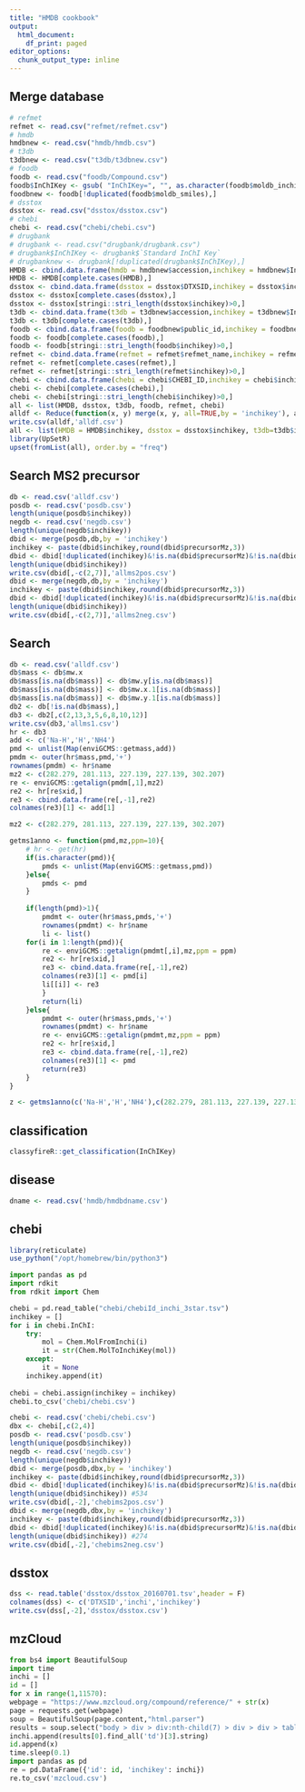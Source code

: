 ```yaml
---
title: "HMDB cookbook"
output:
  html_document:
    df_print: paged
editor_options:
  chunk_output_type: inline
---
```


## Merge database

```r
# refmet
refmet <- read.csv("refmet/refmet.csv")
# hmdb
hmdbnew <- read.csv("hmdb/hmdb.csv")
# t3db
t3dbnew <- read.csv("t3db/t3dbnew.csv")
# foodb
foodb <- read.csv("foodb/Compound.csv")
foodb$InChIKey <- gsub( "InChIKey=", "", as.character(foodb$moldb_inchikey))
foodbnew <- foodb[!duplicated(foodb$moldb_smiles),]
# dsstox
dsstox <- read.csv("dsstox/dsstox.csv")
# chebi
chebi <- read.csv("chebi/chebi.csv")
# drugbank
# drugbank <- read.csv("drugbank/drugbank.csv")
# drugbank$InChIKey <- drugbank$`Standard InChI Key`
# drugbanknew <- drugbank[!duplicated(drugbank$InChIKey),]
HMDB <- cbind.data.frame(hmdb = hmdbnew$accession,inchikey = hmdbnew$InChIKey,mw = hmdbnew$monisotopic_molecular_weight)
HMDB <- HMDB[complete.cases(HMDB),]
dsstox <- cbind.data.frame(dsstox = dsstox$DTXSID,inchikey = dsstox$inchikey)
dsstox <- dsstox[complete.cases(dsstox),]
dsstox <- dsstox[stringi::stri_length(dsstox$inchikey)>0,]
t3db <- cbind.data.frame(t3db = t3dbnew$accession,inchikey = t3dbnew$InChIKey,mw = t3dbnew$monisotopic_molecular_weight)
t3db <- t3db[complete.cases(t3db),]
foodb <- cbind.data.frame(foodb = foodbnew$public_id,inchikey = foodbnew$moldb_smiles,mw = foodbnew$moldb_inchi)
foodb <- foodb[complete.cases(foodb),]
foodb <- foodb[stringi::stri_length(foodb$inchikey)>0,]
refmet <- cbind.data.frame(refmet = refmet$refmet_name,inchikey = refmet$inchi_key,mw = refmet$exactmass)
refmet <- refmet[complete.cases(refmet),]
refmet <- refmet[stringi::stri_length(refmet$inchikey)>0,]
chebi <- cbind.data.frame(chebi = chebi$CHEBI_ID,inchikey = chebi$inchikey)
chebi <- chebi[complete.cases(chebi),]
chebi <- chebi[stringi::stri_length(chebi$inchikey)>0,]
all <- list(HMDB, dsstox, t3db, foodb, refmet, chebi)
alldf <- Reduce(function(x, y) merge(x, y, all=TRUE,by = 'inchikey'), all)
write.csv(alldf,'alldf.csv')
all <- list(HMDB = HMDB$inchikey, dsstox = dsstox$inchikey, t3db=t3db$inchikey, foodb=foodb$inchikey, refmet = refmet$inchikey, chebi = chebi$inchikey)
library(UpSetR)
upset(fromList(all), order.by = "freq")
```

## Search MS2 precursor

```r
db <- read.csv('alldf.csv')
posdb <- read.csv('posdb.csv')
length(unique(posdb$inchikey))
negdb <- read.csv('negdb.csv')
length(unique(negdb$inchikey))
dbid <- merge(posdb,db,by = 'inchikey')
inchikey <- paste(dbid$inchikey,round(dbid$precursorMz,3))
dbid <- dbid[!duplicated(inchikey)&!is.na(dbid$precursorMz)&!is.na(dbid$inchikey),]
length(unique(dbid$inchikey))
write.csv(dbid[,-c(2,7)],'allms2pos.csv')
dbid <- merge(negdb,db,by = 'inchikey')
inchikey <- paste(dbid$inchikey,round(dbid$precursorMz,3))
dbid <- dbid[!duplicated(inchikey)&!is.na(dbid$precursorMz)&!is.na(dbid$inchikey),]
length(unique(dbid$inchikey))
write.csv(dbid[,-c(2,7)],'allms2neg.csv')
```

## Search

```r
db <- read.csv('alldf.csv')
db$mass <- db$mw.x
db$mass[is.na(db$mass)] <- db$mw.y[is.na(db$mass)]
db$mass[is.na(db$mass)] <- db$mw.x.1[is.na(db$mass)]
db$mass[is.na(db$mass)] <- db$mw.y.1[is.na(db$mass)]
db2 <- db[!is.na(db$mass),]
db3 <- db2[,c(2,13,3,5,6,8,10,12)]
write.csv(db3,'allms1.csv')
hr <- db3
add <- c('Na-H','H','NH4')
pmd <- unlist(Map(enviGCMS::getmass,add))
pmdm <- outer(hr$mass,pmd,'+')
rownames(pmdm) <- hr$name
mz2 <- c(282.279, 281.113, 227.139, 227.139, 302.207)
re <- enviGCMS::getalign(pmdm[,1],mz2)
re2 <- hr[re$xid,]
re3 <- cbind.data.frame(re[,-1],re2)
colnames(re3)[1] <- add[1]

mz2 <- c(282.279, 281.113, 227.139, 227.139, 302.207)

getms1anno <- function(pmd,mz,ppm=10){
    # hr <- get(hr)
    if(is.character(pmd)){
        pmds <- unlist(Map(enviGCMS::getmass,pmd))
    }else{
        pmds <- pmd
    }
    
    if(length(pmd)>1){
        pmdmt <- outer(hr$mass,pmds,'+')
        rownames(pmdmt) <- hr$name
        li <- list()
    for(i in 1:length(pmd)){
        re <- enviGCMS::getalign(pmdmt[,i],mz,ppm = ppm)
        re2 <- hr[re$xid,]
        re3 <- cbind.data.frame(re[,-1],re2)
        colnames(re3)[1] <- pmd[i]
        li[[i]] <- re3
        }
        return(li)
    }else{
        pmdmt <- outer(hr$mass,pmds,'+')
        rownames(pmdmt) <- hr$name
        re <- enviGCMS::getalign(pmdmt,mz,ppm = ppm)
        re2 <- hr[re$xid,]
        re3 <- cbind.data.frame(re[,-1],re2)
        colnames(re3)[1] <- pmd
        return(re3)
    }
} 

z <- getms1anno(c('Na-H','H','NH4'),c(282.279, 281.113, 227.139, 227.139, 302.207),ppm = 5)

```

## classification

```r
classyfireR::get_classification(InChIKey)
```

## disease

```r
dname <- read.csv('hmdb/hmdbdname.csv')
```

## chebi

```r
library(reticulate)
use_python("/opt/homebrew/bin/python3")
```

```python
import pandas as pd
import rdkit
from rdkit import Chem

chebi = pd.read_table("chebi/chebiId_inchi_3star.tsv")
inchikey = []
for i in chebi.InChI:
    try:
        mol = Chem.MolFromInchi(i)
        it = str(Chem.MolToInchiKey(mol))
    except:
        it = None
    inchikey.append(it)
    
chebi = chebi.assign(inchikey = inchikey)
chebi.to_csv('chebi/chebi.csv')
```

```r
chebi <- read.csv('chebi/chebi.csv')
dbx <- chebi[,c(2,4)]
posdb <- read.csv('posdb.csv')
length(unique(posdb$inchikey))
negdb <- read.csv('negdb.csv')
length(unique(negdb$inchikey))
dbid <- merge(posdb,dbx,by = 'inchikey')
inchikey <- paste(dbid$inchikey,round(dbid$precursorMz,3))
dbid <- dbid[!duplicated(inchikey)&!is.na(dbid$precursorMz)&!is.na(dbid$inchikey),]
length(unique(dbid$inchikey)) #534
write.csv(dbid[,-2],'chebims2pos.csv')
dbid <- merge(negdb,dbx,by = 'inchikey')
inchikey <- paste(dbid$inchikey,round(dbid$precursorMz,3))
dbid <- dbid[!duplicated(inchikey)&!is.na(dbid$precursorMz)&!is.na(dbid$inchikey),]
length(unique(dbid$inchikey)) #274
write.csv(dbid[,-2],'chebims2neg.csv')
```


## dsstox

```r
dss <- read.table('dsstox/dsstox_20160701.tsv',header = F)
colnames(dss) <- c('DTXSID','inchi','inchikey')
write.csv(dss[,-2],'dsstox/dsstox.csv')
```


## mzCloud

```python
from bs4 import BeautifulSoup
import time
inchi = []
id = []
for x in range(1,11570):
webpage = "https://www.mzcloud.org/compound/reference/" + str(x)
page = requests.get(webpage)
soup = BeautifulSoup(page.content,"html.parser")
results = soup.select("body > div > div:nth-child(7) > div > div > table")
inchi.append(results[0].find_all('td')[3].string)
id.append(x)
time.sleep(0.1)
import pandas as pd
re = pd.DataFrame({'id': id, 'inchikey': inchi})
re.to_csv('mzcloud.csv')
```

